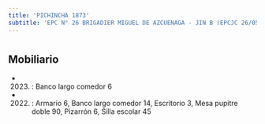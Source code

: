 ```yaml
---
title: 'PICHINCHA 1873'
subtitle: 'EPC N° 26 BRIGADIER MIGUEL DE AZCUENAGA - JIN B (EPCJC 26/05°)'
---
```


#


## Mobiliario

*  (2023) : Banco largo comedor 6 

*  (2022) : Armario 6, Banco largo comedor 14, Escritorio 3, Mesa pupitre doble 90, Pizarrón 6, Silla escolar 45 



